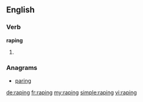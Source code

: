 ==English==

===Verb===
'''raping'''

# {{present participle of|rape}}

===Anagrams===
* [[paring#English|paring]]

[[de:raping]]
[[fr:raping]]
[[my:raping]]
[[simple:raping]]
[[vi:raping]]